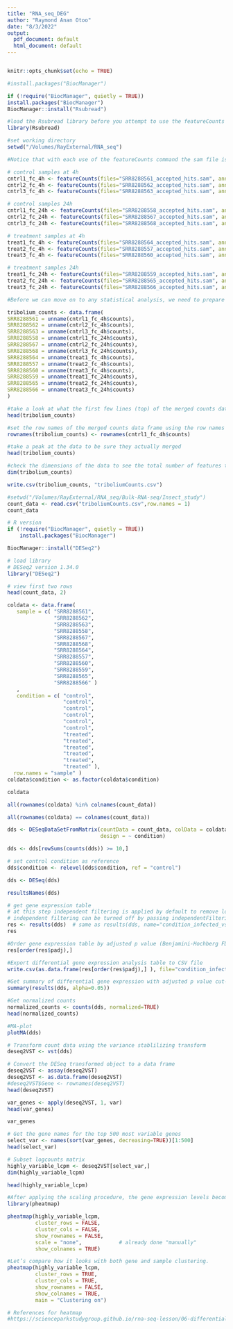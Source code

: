 ```yaml
---
title: "RNA_seq_DEG"
author: "Raymond Anan Otoo"
date: "8/3/2022"
output:
  pdf_document: default
  html_document: default
---
```

```r

```

```r
knitr::opts_chunk$set(echo = TRUE)
```

```r
#install.packages("BiocManager")
```

```r
if (!require("BiocManager", quietly = TRUE))
install.packages("BiocManager")
BiocManager::install("Rsubread")
```

```r
#load the Rsubread library before you attempt to use the featureCounts
library(Rsubread)
```

```r
#set working directory
setwd("/Volumes/RayExternal/RNA_seq")
```


```r
#Notice that with each use of the featureCounts command the sam file is specified using the files argument. The general features file (e.g., Tribolium.gtf) is specified with the annot.ext argument. Additionally, we need to set isGTFAnnotationFile equal to TRUE since we are using a gtf formatted general features file. 

# control samples at 4h
cntrl1_fc_4h <- featureCounts(files="SRR8288561_accepted_hits.sam", annot.ext="Tribolium.gtf", isGTFAnnotationFile=TRUE)
cntrl2_fc_4h <- featureCounts(files="SRR8288562_accepted_hits.sam", annot.ext="Tribolium.gtf", isGTFAnnotationFile=TRUE)
cntrl3_fc_4h <- featureCounts(files="SRR8288563_accepted_hits.sam", annot.ext="Tribolium.gtf", isGTFAnnotationFile=TRUE)

# control samples 24h
cntrl1_fc_24h <- featureCounts(files="SRR8288558_accepted_hits.sam", annot.ext="Tribolium.gtf", isGTFAnnotationFile=TRUE)
cntrl2_fc_24h <- featureCounts(files="SRR8288567_accepted_hits.sam", annot.ext="Tribolium.gtf", isGTFAnnotationFile=TRUE)
cntrl3_fc_24h <- featureCounts(files="SRR8288568_accepted_hits.sam", annot.ext="Tribolium.gtf", isGTFAnnotationFile=TRUE)

# treatment samples at 4h
treat1_fc_4h <- featureCounts(files="SRR8288564_accepted_hits.sam", annot.ext="Tribolium.gtf", isGTFAnnotationFile=TRUE)
treat2_fc_4h <- featureCounts(files="SRR8288557_accepted_hits.sam", annot.ext="Tribolium.gtf", isGTFAnnotationFile=TRUE)
treat3_fc_4h <- featureCounts(files="SRR8288560_accepted_hits.sam", annot.ext="Tribolium.gtf", isGTFAnnotationFile=TRUE)

# treatment samples 24h
treat1_fc_24h <- featureCounts(files="SRR8288559_accepted_hits.sam", annot.ext="Tribolium.gtf", isGTFAnnotationFile=TRUE)
treat2_fc_24h <- featureCounts(files="SRR8288565_accepted_hits.sam", annot.ext="Tribolium.gtf", isGTFAnnotationFile=TRUE)
treat3_fc_24h <- featureCounts(files="SRR8288566_accepted_hits.sam", annot.ext="Tribolium.gtf", isGTFAnnotationFile=TRUE)
```

```r
#Before we can move on to any statistical analysis, we need to prepare the data by combining (merging) all of the results for each quantified sam file to a single data frame. Note that data frames in R are used to store two-dimensional (2D) data.

tribolium_counts <- data.frame(
SRR8288561 = unname(cntrl1_fc_4h$counts),
SRR8288562 = unname(cntrl2_fc_4h$counts),
SRR8288563 = unname(cntrl3_fc_4h$counts),
SRR8288558 = unname(cntrl1_fc_24h$counts),
SRR8288567 = unname(cntrl2_fc_24h$counts),
SRR8288568 = unname(cntrl3_fc_24h$counts),
SRR8288564 = unname(treat1_fc_4h$counts),
SRR8288557 = unname(treat2_fc_4h$counts),
SRR8288560 = unname(treat3_fc_4h$counts),
SRR8288559 = unname(treat1_fc_24h$counts),
SRR8288565 = unname(treat2_fc_24h$counts),
SRR8288566 = unname(treat3_fc_24h$counts)
)
```

```r
#take a look at what the first few lines (top) of the merged counts data frame looks like.
head(tribolium_counts)
```
```r
#set the row names of the merged counts data frame using the row names from a data frame since they all have the same number of rows and rownames for one of the samples as follows.
rownames(tribolium_counts) <- rownames(cntrl1_fc_4h$counts)

#take a peak at the data to be sure they actually merged
head(tribolium_counts)

#check the dimensions of the data to see the total number of features that were tested against the samples considered.
dim(tribolium_counts)
```

```r
write.csv(tribolium_counts, "triboliumCounts.csv")
```

```r
#setwd("/Volumes/RayExternal/RNA_seq/Bulk-RNA-seq/Insect_study")
count_data <- read.csv("triboliumCounts.csv",row.names = 1)
count_data
```
```r
# R version  
if (!require("BiocManager", quietly = TRUE))
    install.packages("BiocManager")

BiocManager::install("DESeq2")
```


```r
# load library 
# DESeq2 version 1.34.0
library("DESeq2")

# view first two rows
head(count_data, 2)
```

```r
coldata <- data.frame(
   sample = c( "SRR8288561", 
               "SRR8288562", 
               "SRR8288563", 
               "SRR8288558", 
               "SRR8288567",
               "SRR8288568",
               "SRR8288564",
               "SRR8288557",
               "SRR8288560",
               "SRR8288559",
               "SRR8288565",
               "SRR8288566" )
   ,
   condition = c( "control", 
                  "control", 
                  "control",
                  "control", 
                  "control",  
                  "control", 
                  "treated", 
                  "treated",
                  "treated", 
                  "treated", 
                  "treated", 
                  "treated" ), 
  row.names = "sample" )
coldata$condition <- as.factor(coldata$condition)

coldata
```

```r
all(rownames(coldata) %in% colnames(count_data))
```

```r
all(rownames(coldata) == colnames(count_data))
```

```r
dds <- DESeqDataSetFromMatrix(countData = count_data, colData = coldata, 
                              design = ~ condition)
```

```r
dds <- dds[rowSums(counts(dds)) >= 10,]
```

```r
# set control condition as reference
dds$condition <- relevel(dds$condition, ref = "control")
```


```r
dds <- DESeq(dds)
```

```r
resultsNames(dds)
```


```r
# get gene expression table
# at this step independent filtering is applied by default to remove low count genes
# independent filtering can be turned off by passing independentFiltering=FALSE to results
res <- results(dds)  # same as results(dds, name="condition_infected_vs_control") or results(dds, contrast = c("condition", "infected", "control") )
res
```


```r
#Order gene expression table by adjusted p value (Benjamini-Hochberg FDR method)
res[order(res$padj),]  
```

```r
#Export differential gene expression analysis table to CSV file
write.csv(as.data.frame(res[order(res$padj),] ), file="condition_infected_vs_control_dge.csv")
```

```r
#Get summary of differential gene expression with adjusted p value cut-off at 0.05
summary(results(dds, alpha=0.05))
```

```r
#Get normalized counts
normalized_counts <- counts(dds, normalized=TRUE)
head(normalized_counts)
```

```r
#MA-plot
plotMA(dds)
```
```r
# Transform count data using the variance stablilizing transform
deseq2VST <- vst(dds)
```

```r
# Convert the DESeq transformed object to a data frame
deseq2VST <- assay(deseq2VST)
deseq2VST <- as.data.frame(deseq2VST)
#deseq2VST$Gene <- rownames(deseq2VST)
head(deseq2VST)
```

```r
var_genes <- apply(deseq2VST, 1, var)
head(var_genes)
```
```r
var_genes
```
```r
# Get the gene names for the top 500 most variable genes
select_var <- names(sort(var_genes, decreasing=TRUE))[1:500]
head(select_var)
```

```r
# Subset logcounts matrix
highly_variable_lcpm <- deseq2VST[select_var,]
dim(highly_variable_lcpm)
```

```r
head(highly_variable_lcpm)
```
```r
#After applying the scaling procedure, the gene expression levels become more comparable. Still, this heatmap isn’t really useful so far.
library(pheatmap)

pheatmap(highly_variable_lcpm, 
         cluster_rows = FALSE, 
         cluster_cols = FALSE, 
         show_rownames = FALSE, 
         scale = "none",            # already done "manually"
         show_colnames = TRUE)

```

```r
#Let’s compare how it looks with both gene and sample clustering.
pheatmap(highly_variable_lcpm, 
         cluster_rows = TRUE,                      
         cluster_cols = TRUE, 
         show_rownames = FALSE, 
         show_colnames = TRUE,
         main = "Clustering on")
```
```r
# References for heatmap
#https://scienceparkstudygroup.github.io/rna-seq-lesson/06-differential-analysis/index.html
```

